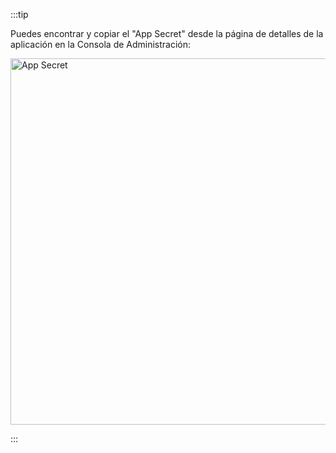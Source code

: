 
:::tip

<p>
  Puedes encontrar y copiar el "App Secret" desde la página de detalles de la aplicación en la
  Consola de Administración:
</p>

<img alt="App Secret" src={appSecret} width="586px" />

:::
